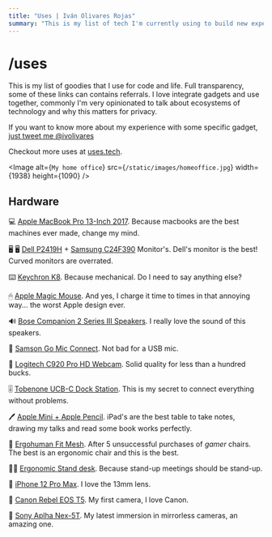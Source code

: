 ```yaml
---
title: "Uses | Iván Olivares Rojas"
summary: "This is my list of tech I'm currently using to build new experiences on the web."
---
```


# /uses

This is my list of goodies that I use for code and life. Full transparency, some of these links can contains referrals. I love integrate gadgets and use together, commonly I'm very opinionated to talk about ecosystems of technology and why this matters for privacy. 

If you want to know more about my experience with some specific gadget, [just tweet me @ivolivares](https://twitter.com/ivolivares)

Checkout more uses at [uses.tech](https://uses.tech).

<Image
  alt={`My home office`}
  src={`/static/images/homeoffice.jpg`}
  width={1938}
  height={1090}
/>

## Hardware

💻  [Apple MacBook Pro 13-Inch 2017](https://www.pcmag.com/reviews/apple-macbook-pro-13-inch-2017). Because macbooks are the best machines ever made, change my mind.

🖥 🖥  [Dell P2419H](https://www.amazon.com/Dell-Screen-LED-Lit-Monitor-P2419H/dp/B07F8XZN69) + [Samsung C24F390](https://www.amazon.com/Samsung-LC24F390FHNXZA-24-inch-Monitor-FreeSync/dp/B01CX26WPY) Monitor's. Dell's monitor is the best! Curved monitors are overrated.

⌨️  [Keychron K8](https://www.keychron.com/products/keychron-k8-tenkeyless-wireless-mechanical-keyboard). Because mechanical. Do I need to say anything else?

🖱  [Apple Magic Mouse](https://www.amazon.com/-/es/Apple-Magic-Mouse-inal%C3%A1mbrico-recargable/dp/B07BR94PPD). And yes, I charge it time to times in that annoying way... the worst Apple design ever.

🔊  [Bose Companion 2 Series III Speakers](https://www.bose.com/en_us/products/speakers/stereo_speakers/companion-2-series-iii-multimedia-speaker-system.html). I really love the sound of this speakers.

🎤  [Samson Go Mic Connect](http://www.samsontech.com/samson/products/microphones/usb-microphones/gomicconnect/). Not bad for a USB mic.

🎥  [Logitech C920 Pro HD Webcam](https://www.amazon.com/gp/product/B085TFF7M1/). Solid quality for less than a hundred bucks.

🎚️  [Tobenone UCB-C Dock Station](https://www.amazon.com/Estaci%C3%B3n-acoplamiento-Monitor-pantalla-Ethernet/dp/B088D5436G?ref_=ast_sto_dp). This is my secret to connect everything without problems.

🖊️  [Apple Mini + Apple Pencil](https://www.apple.com/ipad-mini/). iPad's are the best table to take notes, drawing my talks and read some book works perfectly.

💺  [Ergohuman Fit Mesh](https://bookstore.cl/silla-ergohuman/silla-ergohuman-fit-mesh-58.html). After 5 unsuccessful purchases of  *gamer* chairs. The best is an ergonomic chair and this is the best.

👨‍💻  [Ergonomic Stand desk](https://ergonomics.cl/products/escritorio-electrico-avanzado?variant=36498974441621). Because stand-up meetings should be stand-up.

📱  [iPhone 12 Pro Max](https://www.apple.com/iphone-12-pro/). I love the 13mm lens.

📸  [Canon Rebel EOS T5](https://www.cla.canon.com/cla/es/support/consumer/cameras/eos_cameras/eos_rebel_t5). My first camera, I love Canon.

📸  [Sony Aplha Nex-5T](https://www.amazon.com/Sony-NEX-5TL-Mirrorless-Digital-16-50mm/dp/B00ENZRP38). My latest immersion in mirrorless cameras, an amazing one.

<ListGroup>
  <ListItems title="Software & Apps">
    <ListItem
      text="iTerm2"
      href="https://iterm2.com"å
      description="The best terminal for Mac OS."
    />
    <ListItem
      text="ZSH + OhMyZSH"
      href="https://ohmyz.sh"
      description="Why you will complicate the things if you can use OhMyZSH?"
    />
    <ListItem
      text="Zeitgeist"
      href="https://zeitgeist.daneden.me"
      description="1 tab less in the browser, I miss the notifications but is a good complement to work with Vercel."
    />
    <ListItem
      text="Squoosh"
      href="https://squoosh.app"
      description="Performance matters."
    />
    <ListItem
      text="1Password"
      href="https://1password.com"
      description="The best cross-platform security service."
    />
    <ListItem
      text="WARP"
      href="https://1.1.1.1"
      description="Privacy, Security and Speed internet."
    />
  </ListItems>
  <ListItems title="IDE & Extensions">
    <ListItem
      text="VSCode"
      href="https://code.visualstudio.com"
      description="Yep, in 202x Microsoft has the best IDE."
    />
    <ListItem
      text="Dracula Theme"
      href="https://draculatheme.com/"
      description="For VSCode, is a nice dark theme."
    />
    <ListItem
      text="Dank Mono Font"
      href="https://philpl.gumroad.com/l/dank-mono"
      description="The sexiest font for coding ever."
    />
    <ListItem
      text="PowerLevel 10k"
      href="https://github.com/romkatv/powerlevel10k"
      description="Theme for ZSH with useful features."
    />
  </ListItems>
  <ListItems title="Git, Building, Hosting, Monitoring">
    <ListItem
      text="Github"
      href="https://github.com"
      description="Preferred by me over other services."
    />
    <ListItem
      text="Travis CI"
      href="https://travis-ci.com"
      description="Testing and CI/CD pipelines"
    />
    <ListItem
      text="Sentry"
      href="https://sentry.io"
      description="Trace errors and bugs"
    />
    <ListItem
      text="Vercel"
      href="https://vercel.com"
      description="My favorite serverless host in DX."
    />
    <ListItem
      text="Meercode"
      href="https://meercode.io/"
      description="Monitoring CI and Deployments from Github Actions, Vercel and Travic-CI"
    />
    <ListItem
      text="Cloudflare"
      href="https://www.cloudflare.com"
      description="DNS, CDN, WAF and DDoS protection."
    />
    <ListItem
      text="Checkly"
      href="https://www.checklyhq.com/"
      description="Simple and robust active monitoring."
    />
    <ListItem
      text="Logflare"
      href="https://logflare.app/"
      description="Logs, logs, logs... in order and with nice integrations."
    />
  </ListItems>
  <ListItems title="Automation and Domotics (IOT)">
    <ListItem
      text="Google Home Mini"
      href="https://store.google.com/us/product/google_nest_mini"
      description="Ok Google, ask to Alexa about Siri jokes."
    />
    <ListItem
      text="Philips HUE Lights"
      href="https://www.philips-hue.com/en-hk/products/smart-lightbulbs"
      description="Since 2015, using this IOT amazing lights."
    />
    <ListItem
      text="Philips HUE Play Lights + Sync Box"
      href="https://www.philips-hue.com/en-hk/explore-hue/propositions/entertainment/sync-with-tv"
      description="Cinema experience and music/video sync, just for fun and rock."
    />
    <ListItem
      text="NEO IR Remote Controller"
      href="https://szneo.com/en/products/show.php?id=231"
      description="Controling everything with this simple gadget."
    />
  </ListItems>
  <ListItems title="Music System">
    <ListItem
      text="Technics SL-BD22 Turntable"
      href="https://www.amazon.com/-/es/Technics-SL-BD22-Stereo-tocadiscos-suspendido-Fabricante/dp/B00006I5WC"
      description="This is an beautiful -stereo- amazing turntable."
    />
    <ListItem
      text="Yamaha RX-396 Receiver"
      href="https://www.amazon.com/Yamaha-RX-396-Stereo-Receiver/dp/B0006IJHEQ"
      description="The power of Yamaha + the possibilities of this nice receiver to improver my music system."
    />
    <ListItem
      text="Samson Media ONE 4a"
      href="http://www.samsontech.com/samson/products/studio-monitors/media-one/mediaone4a"
      description="Yes, I need better speakers but this one works until now to listen good music on Vinyls."
    />
  </ListItems>
  <ListItems title="Misc. items">
    <ListItem
      text="Microsoft Arch Mouse"
      href="https://www.microsoft.com/en-us/d/microsoft-arc-mouse-black/8mwhbv8qvskr"
      description="My mouse backup, when I need to charge the Apple's one, I always have this amazing mouse ready."
    />
    <ListItem
      text="Thule TSBP-115 Laptop Backpack"
      href="https://www.thule.com/en-us/backpacks/laptop-backpacks/thule-stravan-daypack-_-tl_85854231619"
      description="Extremely awesome tech backpack."
    />
    <ListItem
      text="Apple Watch Serie 5"
      href="https://www.amazon.com/-/es/Apple-Aluminio-espacial-deportiva-negra/dp/B07XQXPF21?th=1"
      description="The worst battery life in an Apple product, but the best smartwatch for Apple Ecosystem."
    />
    <ListItem
      text="Apple AirPods Pro"
      href="https://www.apple.com/airpods-pro/"
      description="Spatial audio, noise cancelling, amazing headphones."
    />
    <ListItem
      text="Apple AirPods Max"
      href="https://www.apple.com/airpods-max/"
      description="The most beautiful headphones from Apple, yet. My favorites."
    />
  </ListItems>
</ListGroup>